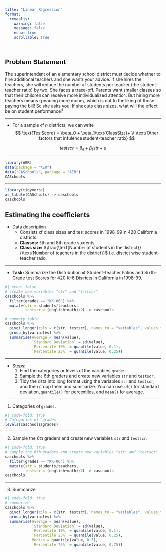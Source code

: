 ```yaml
---
title: "Linear Regression"
format: 
  revealjs:
    warning: false
    message: false
    echo: true
    scrollable: true
    
---
```


## Problem Statement

The superintendent of an elementary school district must decide whether to hire additional teachers and she wants your advice. If she hires the teachers, she will reduce the number of students per teacher (the student–teacher ratio) by two. She faces a trade-off. Parents want smaller classes so that their children can receive more individualized attention. But hiring more teachers means spending more money, which is not to the liking of those paying the bill! So she asks you: If she cuts class sizes, what will the effect be on student performance? 

---

- For a sample of $n$ districts, we can write
$$
\text{TestScore} = \beta_0 + \beta_1\text{ClassSize}+ \\ \text{Other factors that infulence student-teacher ratio} 
$$

$$
testscr = \beta_0 + \beta_1str+ u
$$

---

```r
library(AER) 
data(package = "AER")
data('CASchools', package = "AER")
CASchools
```

---

```r
library(tidyverse)
as_tibble(CASchools) -> caschools
caschools
```

## Estimating the coefficients

- Data description
  - Consists of class sizes and test scores in 1998-99 in 420 California districts.
  - **Classes:** 6th and 8th grade students
  - **Class size:** $\frac{\text{Number of students in the district}}{\text{Number of teachers in the district}}$ i.e. district wise student-teacher ratio.

---

- **Task:** Summarize the Distribution of Student–teacher Ratios and Sixth-Grade test Scores for 420 K–6 Districts in California in 1998-99.
```r
#| echo: false
# create new variables "str" and "testscr".
caschools %>% 
  filter(grades == "KK-06") %>% 
  mutate(str = students/teachers,
         testscr = (english+math)/2) -> caschools

# summary table 
caschools %>% 
  pivot_longer(cols = c(str, testscr), names_to = "variables", values_to = "value") %>% 
  group_by(variables) %>% 
  summarise(Average = mean(value),
            `Standard Deviation` = sd(value),
            `Percentile 10%` = quantile(value, 0.1),
            `Percentile 25%` = quantile(value, 0.25)) 
```


---

- Steps:
  1. Find the categories or levels of the variables `grades`.
  2. Sample the 6th graders and create new variables `str` and `testscr`.
  3. Tidy the data into long format using the variables `str` and `testscr`, and then group them and summarize. You can use `sd()` for standard deviation, `quantile()` for percentiles, and `mean()` for average.
  
---

1. Categories of `grades`.
```r
#| code-fold: true
# Categories of `grades`.
levels(caschools$grades)
```

---

2. Sample the 6th graders and create new variables `str` and `testscr`.
```r
#| code-fold: true
# sample the 6th graders and create new variables "str" and "testscr".
caschools %>% 
  filter(grades == "KK-06") %>% 
  mutate(str = students/teachers,
         testscr = (english+math)/2) -> caschools
caschools
```

---

3. Summarize
```r
#| code-fold: true
# summarize
caschools %>% 
  pivot_longer(cols = c(str, testscr), names_to = "variables", values_to = "value") %>% 
  group_by(variables) %>% 
  summarise(Average = mean(value),
            `Standard Deviation` = sd(value),
            `Percentile 10%` = quantile(value, 0.1),
            `Percentile 25%` = quantile(value, 0.25),
            Median = quantile(value, 0.5),
            `Percentile 75%` = quantile(value, 0.75))
```

  

